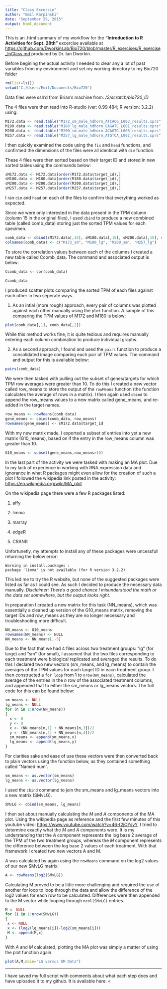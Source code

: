 ---
title: "Class Excercie"
author: "Emil Karpinski"
date: "September 29, 2015"
output: html_document
---
This is an .html summary of my workflow for the **"Introduction to R Activities for Sept. 28th"** excercise available at <https://github.com/DworkinLab/Bio720/blob/master/R_exercises/R_exercise_InClass.md> produced by Dr. Ian Dworkin.


Before begining the actual activity I needed to clear any a lot of past variables from my environment and set my working directory to my Bio720 folder

```{r}
rm(list=ls())
setwd('C:/Users/Emil/Documents/Bio720')
```

Data files were ssh'd from Brian's machine from: */2/scratch/bio720_ID*

The 4 files were then read into R-studio (ver: 0.99.484; R version: 3.2.2) using:

```{r}
M172.data <- read.table("M172_sm_male_hdhorn_ATCACG_L003_results.xprs", header=TRUE)
M180.data <- read.table("M180_lg_male_hdhorn_CAGATC_L001_results.xprs", header=TRUE)
M200.data <- read.table("M200_sm_male_hdhorn_ACAGTG_L008_results.xprs", header=TRUE)
M257.data <- read.table("M257_lg_male_hdhorn_ATGTCA_L002_results.xprs", header=TRUE)
```

I then quickly examined the code using the ```fix``` and ```head``` functions, and confirmed the dimensions of the files were all identical with ```dim``` function. 

These 4 files were then sorted based on their target ID and stored in new sorted tables using the commands below:

```{r}
sM172.data <- M172.data[order(M172.data$target_id),]
sM180.data <- M180.data[order(M180.data$target_id),]
sM200.data <- M200.data[order(M200.data$target_id),]
sM257.data <- M257.data[order(M257.data$target_id),]
```

I ran ```dim``` and ```head``` on each of the files to confirm that everything worked as expected.

Since we were only interested in the data present in the TPM column (column 15 in the original files), I used ```cbind``` to produce a new combined table (called comb_data) storing just the sorted TPM values for each specimen. 

```{r}
comb_data <- cbind(sM172.data[,15], sM180.data[,15], sM200.data[,15], sM257.data[,15])
colnames(comb_data) <- c("M172_sm", "M180_lg", "M200_sm", "M257_lg")
```

To store the correlation values between each of the columns I created a new table called Ccomb_data. The command and associated output is below:

```{r}
Ccomb_data <- cor(comb_data)
```
```{r, echo=FALSE}
Ccomb_data
```

I produced scatter plots comparing the sorted TPM of each files against each other in two seperate ways. 

1. As an intial (more rough) approach, every pair of columns was plotted against each other manually using the ```plot``` function. A sample of this comparing the TPM values of M172 and M180 is below:
```{r}
plot(comb_data[,1], comb_data[,2])
```

While this method works fine, it is quite tedious and requires manually entering each column combination to produce individual graphs. 

2. As a second approach, I found and used the ```pairs``` function to produce a consolidated image comparing each pair of TPM values. The command and output for this is available below:
```{r}
pairs(comb_data)
```

We were then tasked with pulling out the subset of genes/targets for which TPM row averages were greater than 10. To do this I created a new vector called row_means to store the output of the ```rowMeans``` function (the function calculates the average of rows in a matrix). I then again used ```cbind``` to append the row_means values to a new matrix called gene_means, and re-added in the target names.
```{r}
row_means <- rowMeans(comb_data)
gene_means <- cbind(comb_data, row_means)
rownames(gene_means) <- sM172.data$target_id
```

With my new matrix made, I exported a subset of entries into yet a new matrix (G10_means), based on if the entry in the row_means column was greater than 10. 
```{r}
G10_means <- subset(gene_means,row_means>10)
```


In the last part of the activity we were tasked with making an MA plot. Due to my lack of experience in working with RNA expression data and ignorance in what R packages might even allow for the creation of such a plot I followed the wikipedia link posted in the activity: <https://en.wikipedia.org/wiki/MA_plot>

On the wikipedia page there were a few R packages listed:

1. affy

2. limma

3. marray

4. edgeR

5. CRANR

Unfortunetly, my attempts to install any of these packages were uncessfull returning the below error:
```
Warning in install.packages :
package 'limma' is not available (for R version 3.2.2)
```
This led me to try the R website, but none of the suggested packages were listed as far as I could see. As such I decided to produce the necessary data manually. 
*Disclaimer: There's a good chance I misunderstood the math or the data set somewhere, but the output looks right.*

In preparation I created a new matrix for this task (NN_means), which was essentially a cleaned up version of the G10_means matrix, removing the target IDs and row_means as they are no longer necessary and troubleshooting more difficult.
```{r}
NN_means <- G10_means
rownames(NN_means) <- NULL
NN_means <- NN_means[,-5]
```

Due to the fact that we had 4 files across two treatment groups: "lg" (for large) and "sm" (for small), I assumed that the two files corresponding to each treatment were biological replicated and averaged the results. To do this I declared two new vectors (sm_means, and lg_means) to contain the averages of the TPM values for each target ID in eacn treatment group. I then constructed a ```for loop``` from 1 to ```nrow(NN_means)```, calculated the average of the  entries in the *n* row of the associated treatment columns, and appended that to either the sm_means or lg_means vectors. The full code for this can be found below:
```{r}
sm_means <- NULL
lg_means <- NULL
for (n in 1:nrow(NN_means))
{
  x <- 0
  y <- 0
  x <- (NN_means[n,1] + NN_means[n,3])/2
  y <- (NN_means[n,2] + NN_means[n,4])/2
  sm_means <- append(sm_means,x)
  lg_means <- append(lg_means,y)
}
```
For clarities sake and ease of use these vectors were then converted back to plain vectors using the function below, as they contained something called "Named num".
```{r}
sm_means <- as.vector(sm_means)
lg_means <- as.vector(lg_means)
```
I used the ```cbind``` command to join the sm_means and lg_means vectors into a new matrix (SMvLG).
```{r}
SMvLG <- cbind(sm_means, lg_means)
```

I then set about manually calculating the *M* and *A* components of the MA plot. Using the wikipedia page as reference and the first few minutes of this youtube video: <https://www.youtube.com/watch?v=46-t2jOYsyY>, I tried to determine exactly what the *M* and *A* components were. It is my understanding that the *A* component represents the log base 2 average of the TPM of the two treatment groups, whereas the *M* component represents the difference between the log base 2 values of each treatment. With that framework I created two new vectors A and M. 

A was calculated by again using the ```rowMeans``` command on the log2 values of our new SMvLG matrix:
```{r}
A <- rowMeans(log2(SMvLG))
```

Calculating M proved to be a little more challenging and required the use of another for loop to loop through the data and allow the difference of the log2 values for each row to be calculated. Differences were then appended to the M vector while looping through ```ncol(SMvLG)``` entries.
```{r}
M <- NULL
for (i in 1:nrow(SMvLG))
{
 x <- NULL
 x <- (log2(lg_means[i])-log2(sm_means[i]))
 M <- append(M,x)
}
```

With *A* and *M* calculated, plotting the MA plot was simply a matter of using the plot function again. 
```{r}
plot(A,M,main="LG versus SM Data")
```

---

I have saved my full script with comments about what each step does and have uploaded it to my github. It is available here: <

















